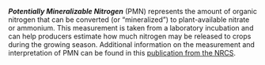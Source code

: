 ***Potentially Mineralizable Nitrogen*** (PMN) represents the amount of organic
nitrogen that can be converted (or "mineralized") to plant-available nitrate or
ammonium. This measurement is taken from a laboratory incubation and can help
producers estimate how much nitrogen may be released to crops during the growing
season. Additional information on the measurement and interpretation of PMN can
be found in this [publication from the NRCS](https://www.nrcs.usda.gov/sites/default/files/2022-10/potentially_mineralizable_nitrogen.pdf).

